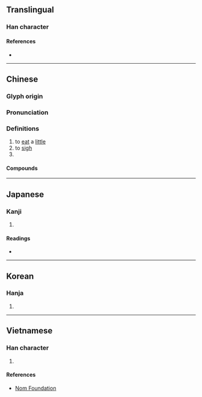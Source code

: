 {{also|叽}}
{{character info}}
==Translingual==

===Han character===
{{Han char|rn=30|rad=口|as=12|sn=15|four=62053|canj=RVII|ids=⿰口幾}}

====References====
* {{Han ref|kx=0207.010|dkj=04247|dj=0430.010|hdz=10687.190|uh=5630|ud=22064|bh=BC54|bd=48212}}

----

==Chinese==
{{zh-forms|s=叽}}

===Glyph origin===
{{Han etym}}

===Pronunciation===
{{zh-pron
|m=jī
|c=gei1
|mn=ki
|mc=y
|oc=y
|cat=
}}

===Definitions===
{{zh-hanzi}}

# to [[eat]] a [[little]]
# to [[sigh]]
# {{n-g|An onomatopoeia.}}

====Compounds====
{{zh-der|嗶嘰|嘰咕|嘰哩呱啦|嘰哩咕嚕|嘰嘰咕咕|嘰嘰喳喳|嘰嘰嘎嘎|滑不嘰溜|咔嘰}}

----

==Japanese==

===Kanji===
{{ja-kanji|grade=|rs=口12}}

# {{rfdef|ja|sort=口12}}

====Readings====
* {{ja-readings|on=[[き]] (ki), [[け]] (ke), [[ぎ]] (gi)|kun=}}

----

==Korean==

===Hanja===
{{ko-hanja|hangeul=기|rv=gi|mr=ki}}

# {{rfdef|ko|sort=口12}}

----

==Vietnamese==

===Han character===
{{vi-readings|reading=kí|rs=口12}}

# {{rfdef|vi|sort=口12}}

====References====
* [http://nomfoundation.org/common/nom_details.php?codepoint=5630 Nom Foundation]